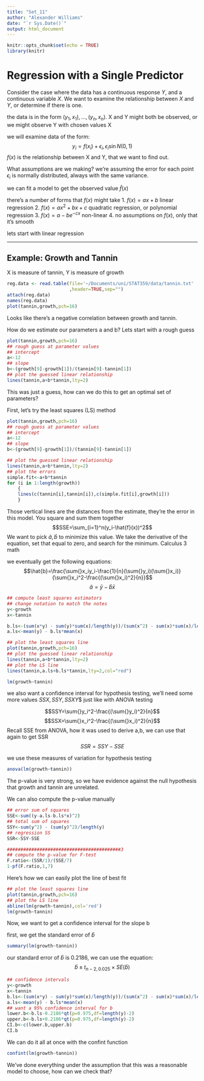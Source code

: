 ```yaml
---
title: "Set_11"
author: "Alexander Williams"
date: "`r Sys.Date()`"
output: html_document
---
```


```r
knitr::opts_chunk$set(echo = TRUE)
library(knitr)
```

# Regression with a Single Predictor

Consider the case where the data has a continuous response $Y$, and a continuous variable $X$. We want to examine the relationship between $X$ and  $Y$, or determine if there is one.

the data is in the form $(y_1,x_1),...,(y_n,x_n)$. X and Y might both be observed, or we might observe Y with chosen values X

we will examine data of the form:
$$y_i=f(x_i)+\epsilon_i, \epsilon_i\sin{}N(0,1)$$
$f(x)$ is the relationship between X and Y, that we want to find out.

What assumptions are we making? we're assuming the error for each point $\epsilon_i$ is normally distributed, always with the same variance.

we can fit a model to get the observed value $\hat{f}(x)$

there's a number of forms that $f(x)$ might take
1. $f(x)=ax+b$         linear regression
2. $f(x)=ax^2+bx+c$    quadratic regression, or polynomial regression
3. $f(x)=a-be^{-cx}$   non-linear
4. no assumptions on $f(x)$, only that it's smooth

lets start with linear regression

___

## Example: Growth and Tannin

X is measure of tannin, Y is measure of growth

```r
reg.data <- read.table(file='~/Documents/uni/STAT359/data/tannin.txt'
                       ,header=TRUE,sep="")
attach(reg.data)
names(reg.data)
plot(tannin,growth,pch=16)
```
Looks like there's a negative correlation between growth and tannin.

How do we estimate our parameters a and b? Lets start with a rough guess
```r
plot(tannin,growth,pch=16)
## rough guess at parameter values
## intercept
a<-12
## slope
b<-(growth[9]-growth[1])/(tannin[9]-tannin[1])
## plot the guessed linear relationship
lines(tannin,a+b*tannin,lty=2)
```

This was just a guess, how can we do this to get an optimal set of parameters?

First, let's try the least squares (LS) method
```r
plot(tannin,growth,pch=16)
## rough guess at parameter values
## intercept
a<-12
## slope
b<-(growth[9]-growth[1])/(tannin[9]-tannin[1])

## plot the guessed linear relationship
lines(tannin,a+b*tannin,lty=2)
## plot the errors
simple.fit<-a+b*tannin
for (i in 1:length(growth))
    {
    lines(c(tannin[i],tannin[i]),c(simple.fit[i],growth[i]))
    }
```

Those vertical lines are the distances from the estimate, they're the error in this model. You square and sum them together
$$SSE=\sum_{i=1}^n(y_i-\hat{f}(x))^2$$
We want to pick $\hat{a},\hat{b}$ to minimize this value. We take the derivative of the equation, set that equal  to zero, and search for the minimum. Calculus 3 math

we eventually get the following equations:
$$\hat{b}=\frac{\sum{}x_iy_i-\frac{1}{n}(\sum{}y_i)(\sum{}x_i)}{\sum{}x_i^2-\frac{(\sum{}x_i)^2}{n}}$$
$$\hat{a}=\bar{y}-\hat{b}\bar{x}$$

```r
## compute least squares estimators
## change notation to match the notes
y<-growth
x<-tannin

b.ls<-(sum(x*y) - sum(y)*sum(x)/length(y))/(sum(x^2) - sum(x)*sum(x)/length(x))
a.ls<-mean(y) - b.ls*mean(x)

## plot the least squares line
plot(tannin,growth,pch=16)
## plot the guessed linear relationship
lines(tannin,a+b*tannin,lty=2)
## plot the LS line
lines(tannin,a.ls+b.ls*tannin,lty=2,col="red")

lm(growth~tannin)
```

we also want a confidence interval for hypothesis testing, we'll need some more values $SSX, SSY, SSXY$$ just like with ANOVA testing

$$SSY=\sum{}y_i^2-\frac{(\sum{}y_i)^2}{n}$$
$$SSX=\sum{}x_i^2-\frac{(\sum{}x_i)^2}{n}$$
Recall SSE from ANOVA, how it was used to derive a,b, we can use that again to get SSR
$$SSR=SSY-SSE$$

we use these measures of variation for hypothesis testing
```r
anova(lm(growth~tannin))
```
The p-value is very strong, so we have evidence against the null hypothesis that growth and tannin are unrelated.

We can also compute the p-value manually

```r
## error sum of squares
SSE<-sum((y-a.ls-b.ls*x)^2)
## total sum of squares
SSY<-sum(y^2) - (sum(y)^2)/length(y)
## regression SS
SSR<-SSY-SSE

##########################################3
## compute the p-value for F-test
F.ratio<-(SSR/1)/(SSE/7)
1-pf(F.ratio,1,7)
```

Here's how we can easily plot the line of best fit
```r
## plot the least squares line
plot(tannin,growth,pch=16)
## plot the LS line
abline(lm(growth~tannin),col='red')
lm(growth~tannin) 
```

Now, we want to get a confidence interval for the slope b

first, we get the standard error of $\hat{b}$
```r
summary(lm(growth~tannin))
```

our standard error of $\hat{b}$ is 0.2186, we can use the equation:
$$\hat{b}\pm{}t_{n-2,0.025}\times{}SE(\hat{b})$$
```r
## confidence intervals 
y<-growth
x<-tannin
b.ls<-(sum(x*y) - sum(y)*sum(x)/length(y))/(sum(x^2) - sum(x)*sum(x)/length(x))
a.ls<-mean(y) - b.ls*mean(x)
## want a 95% confidence interval for b
lower.b<-b.ls-0.2186*qt(p=0.975,df=length(y)-2) 
upper.b<-b.ls+0.2186*qt(p=0.975,df=length(y)-2) 
CI.b<-c(lower.b,upper.b)
CI.b
```

We can do it all at once with the confint function
```r
confint(lm(growth~tannin))
```

We've done everything under the assumption that this was a reasonable model to choose, how can we check that?











